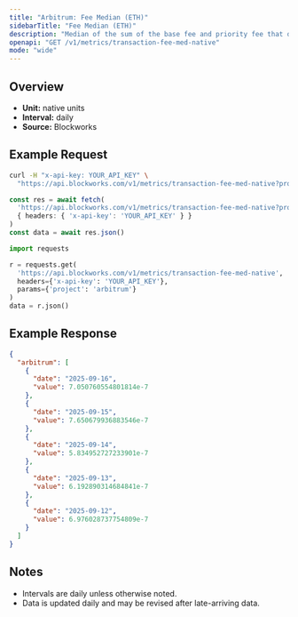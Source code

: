 ```yaml
---
title: "Arbitrum: Fee Median (ETH)"
sidebarTitle: "Fee Median (ETH)"
description: "Median of the sum of the base fee and priority fee that day in native chain token"
openapi: "GET /v1/metrics/transaction-fee-med-native"
mode: "wide"
---
```


## Overview

- **Unit:** native units
- **Interval:** daily
- **Source:** Blockworks

## Example Request

<CodeGroup>

```bash cURL
curl -H "x-api-key: YOUR_API_KEY" \
  "https://api.blockworks.com/v1/metrics/transaction-fee-med-native?project=arbitrum"
```

```typescript TypeScript
const res = await fetch(
  'https://api.blockworks.com/v1/metrics/transaction-fee-med-native?project=arbitrum',
  { headers: { 'x-api-key': 'YOUR_API_KEY' } }
)
const data = await res.json()
```

```python Python
import requests

r = requests.get(
  'https://api.blockworks.com/v1/metrics/transaction-fee-med-native',
  headers={'x-api-key': 'YOUR_API_KEY'},
  params={'project': 'arbitrum'}
)
data = r.json()
```

</CodeGroup>

## Example Response

```json
{
  "arbitrum": [
    {
      "date": "2025-09-16",
      "value": 7.050760554801814e-7
    },
    {
      "date": "2025-09-15",
      "value": 7.650679936883546e-7
    },
    {
      "date": "2025-09-14",
      "value": 5.834952727233901e-7
    },
    {
      "date": "2025-09-13",
      "value": 6.192890314684841e-7
    },
    {
      "date": "2025-09-12",
      "value": 6.976028737754809e-7
    }
  ]
}
```

## Notes
- Intervals are daily unless otherwise noted.
- Data is updated daily and may be revised after late-arriving data.